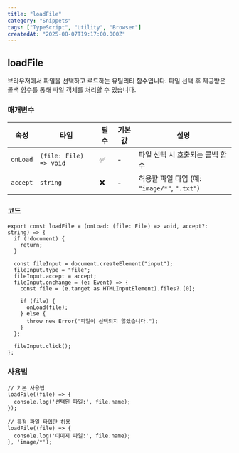 ```yaml
---
title: "loadFile"
category: "Snippets"
tags: ["TypeScript", "Utility", "Browser"]
createdAt: "2025-08-07T19:17:00.000Z"
---
```


## **loadFile**

브라우저에서 파일을 선택하고 로드하는 유틸리티 함수입니다. 파일 선택 후 제공받은 콜백 함수를 통해 파일 객체를 처리할 수 있습니다.

### **매개변수**

| 속성     | 타입                   | 필수 | 기본값 | 설명                                         |
| -------- | ---------------------- | ---- | ------ | -------------------------------------------- |
| `onLoad` | `(file: File) => void` | ✅   | -      | 파일 선택 시 호출되는 콜백 함수              |
| `accept` | `string`               | ❌   | -      | 허용할 파일 타입 (예: `"image/*"`, `".txt"`) |

### 코드

```
export const loadFile = (onLoad: (file: File) => void, accept?: string) => {
  if (!document) {
    return;
  }

  const fileInput = document.createElement("input");
  fileInput.type = "file";
  fileInput.accept = accept;
  fileInput.onchange = (e: Event) => {
    const file = (e.target as HTMLInputElement).files?.[0];

    if (file) {
      onLoad(file);
    } else {
      throw new Error("파일이 선택되지 않았습니다.");
    }
  };

  fileInput.click();
};
```

### **사용법**

```
// 기본 사용법
loadFile((file) => {
  console.log('선택된 파일:', file.name);
});

// 특정 파일 타입만 허용
loadFile((file) => {
  console.log('이미지 파일:', file.name);
}, 'image/*');
```
